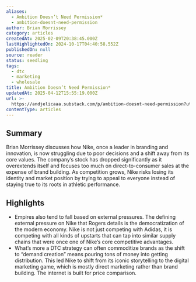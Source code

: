 ```yaml
---
aliases:
  - Ambition Doesn’t Need Permission*
  - ambition-doesnt-need-permission
author: Brian Morrissey
category: articles
createdAt: 2025-02-09T20:38:45.000Z
lastHighlightedOn: 2024-10-17T04:40:58.552Z
publishedOn: null
source: reader
status: seedling
tags:
  - dtc
  - marketing
  - wholesale
title: Ambition Doesn’t Need Permission*
updatedAt: 2025-04-12T15:55:19.000Z
url: >-
  https://andjelicaaa.substack.com/p/ambition-doesnt-need-permission?utm_source=post-email-title&publication_id=18831&post_id=147183073&utm_campaign=email-post-title&isFreemail=false&r=og9hp&triedRedirect=true&utm_medium=email
contentType: articles
---
```

## Summary

Brian Morrissey discusses how Nike, once a leader in branding and innovation, is now struggling due to poor decisions and a shift away from its core values. The company’s stock has dropped significantly as it overextends itself and focuses too much on direct-to-consumer sales at the expense of brand building. As competition grows, Nike risks losing its identity and market position by trying to appeal to everyone instead of staying true to its roots in athletic performance.

## Highlights

- Empires also tend to fall based on external pressures. The defining external pressure on Nike that Rogers details is the democratization of the modern economy. Nike is not just competing with Adidas, it is competing with all kinds of upstarts that can tap into similar supply chains that were once one of Nike’s core competitive advantages.
- What’s more a DTC strategy can often commoditize brands as the shift to “demand creation” means pouring tons of money into getting distribution. This led Nike to shift from its iconic storytelling to the digital marketing game, which is mostly direct marketing rather than brand building. The internet is built for price comparison.
